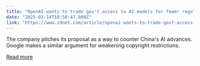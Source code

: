 ```yaml
---
title: "OpenAI wants to trade gov't access to AI models for fewer regulations"
date: "2025-03-14T18:50:47.000Z"
link: "https://www.zdnet.com/article/openai-wants-to-trade-govt-access-to-ai-models-for-fewer-regulations/"
---
```


The company pitches its proposal as a way to counter China's AI advances. Google makes a similar argument for weakening copyright restrictions.

[Read more](https://www.zdnet.com/article/openai-wants-to-trade-govt-access-to-ai-models-for-fewer-regulations/)

